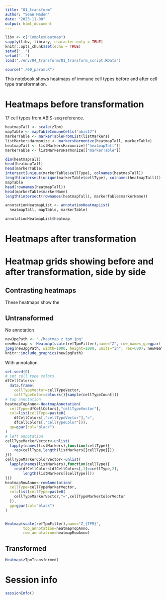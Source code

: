 ```yaml
---
title: "01_transform"
author: "Sean Maden"
date: "2023-11-08"
output: html_document
---
```


```r
libv <- c("ComplexHeatmap")
sapply(libv, library, character.only = TRUE)
knitr::opts_chunk$set(echo = TRUE)
setwd("..")
setwd("..")
load("./env/04_transform/01_transform_script.RData")
```

```r
source("./00_param.R")
```

This notebook shows heatmaps of immune cell types before and after cell type 
transformation.

# Heatmaps before transformation

17 cell types from ABIS-seq reference.

```r
heatmapTall <- scale(zTpm)
mapTable <- mapTableImmuneCells("abis17")
markerTable <- markerTableFromList(listMarkers)
listMarkersHarmonize <- markersHarmonize(heatmapTall, markerTable)
heatmapTall <- listMarkersHarmonize[["heatmapTall"]]
markerTable <- listMarkersHarmonize[["markerTable"]]
```

```r
dim(heatmapTall)
head(heatmapTall)
head(markerTable)
intersect(unique(markerTable$cellType), colnames(heatmapTall))
length(intersect(unique(markerTable$cellType), colnames(heatmapTall)))
mapTable
head(rownames(heatmapTall))
head(markerTable$markerName)
length(intersect(rownames(heatmapTall), markerTable$markerName))
```

```r
annotationHeatmapList <- annotationHeatmapList(
  heatmapTall, mapTable, markerTable)
```

```r
annotationHeatmapList$heatmap
```

# Heatmaps after transformation

# Heatmap grids showing before and after transformation, side by side

## Contrasting heatmaps

These heatmaps show the 



## Untransformed

No annotation

```r
newJpgPath <- "./heatmap_z_tpm.jpg"
newHeatmap <- Heatmap(scale(refTpmFilter),name="Z", row_names_gp=gpar(fontsize=5))
jpeg(newJpgPath, width=1000, height=1000, units="in", res=600); newHeatmap; dev.off()
knitr::include_graphics(newJpgPath)
```

With annotation

```r
set.seed(0)
# set cell type colors
dfCellColors<-
  data.frame(
    cellTypeVector=cellTypeVector, 
    cellTypeColor=colours()[sample(cellTypeCount)])
# top annotation
heatmapTopAnno<-HeatmapAnnotation(
  cellType=dfCellColors[,"cellTypeVector"],
  col=list(cellType=paste0(
    dfCellColors[,"cellTypeVector"],"=",
    dfCellColors[,"cellTypeColor"])),
  gp=gpar(col="black")
)
# left annotation
cellTypeMarkerVector<-unlist(
  lapply(names(listMarkers),function(cellType){
    rep(cellType,length(listMarkers[[cellType]]))
}))
cellTypeMarkerColorVector<-unlist(
  lapply(names(listMarkers),function(cellType){
    rep(dfCellColors[dfCellColors[,1]==cellType,2],
        length(listMarkers[[cellType]]))
}))
heatmapRowAnno<-rowAnnotation(
  cellType=cellTypeMarkerVector,
  col=list(cellType=paste0(
    cellTypeMarkerVector,"=",cellTypeMarkerColorVector
  )),
  gp=gpar(col="black")
)


Heatmap(scale(refTpmFilter),name="Z_{TPM}",
        top_annotation=heatmapTopAnno,
        row_annotation=heatmapRowAnno)
```




## Transformed 

```r
Heatmap(zTpmTransformed)
```

# Session info

```r
sessionInfo()
```
